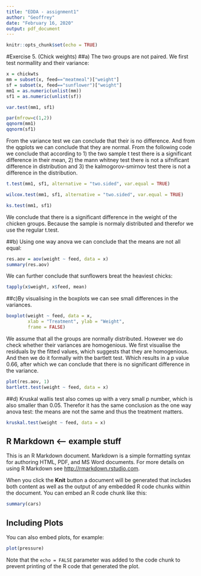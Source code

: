 ```yaml
---
title: "EDDA - assignment1"
author: "Geoffrey"
date: "February 16, 2020"
output: pdf_document
---
```


```r
knitr::opts_chunk$set(echo = TRUE)
```


#Exercise 5. (Chick weights)
##a) The two groups are not paired. We first test normallity and their variance:
```r
x = chickwts
mm = subset(x, feed=="meatmeal")["weight"]
sf = subset(x, feed=="sunflower")["weight"]
mm1 = as.numeric(unlist(mm))
sf1 = as.numeric(unlist(sf))

var.test(mm1, sf1)

par(mfrow=c(1,2))
qqnorm(mm1)
qqnorm(sf1)
```

From the variance test we can conclude that their is no difference. And from the qqplots we can conclude that they are normal.
From the following code we conclude that according to 1) the two sample t test there is a significant difference in their mean, 2) the mann whitney test there is not a sifnificant difference in distribution and 3) the kalmogorov-smirnov test there is not a difference in the distribution.
```r
t.test(mm1, sf1, alternative = "two.sided", var.equal = TRUE)

wilcox.test(mm1, sf1, alternative = "two.sided", var.equal = TRUE)

ks.test(mm1, sf1)
``` 

We conclude that there is a significant difference in the weight of the chicken groups. Because the sample is normaly distributed and therefor we use the regular t.test.

##b) Using one way anova we can conclude that the means are not all equal:
```r
res.aov = aov(weight ~ feed, data = x)
summary(res.aov)

```

We can further conclude that sunflowers breat the heaviest chicks:
```r
tapply(x$weight, x$feed, mean)

```

##c)By visualising in the boxplots we can see small differences in the variances.
```r
boxplot(weight ~ feed, data = x,
        xlab = "Treatment", ylab = "Weight",
        frame = FALSE)
```

We assume that all the groups are normally distributed. However we do check whether their variances are homogenious. We first visualise the residuals by the fitted values, which suggests that they are homogenious. And then we do it formally with the bartlett test. Which results in a p value 0.66, after which we can conclude that there is no significant difference in the variance.

```r
plot(res.aov, 1)
bartlett.test(weight ~ feed, data = x)
```

##d) Kruskal wallis test also comes up with a very small p number, which is also smaller than 0.05. Therefor it has the same conclusion as the one way anova test: the means are not the same and thus the treatment matters. 
```r
kruskal.test(weight ~ feed, data = x)

```




<!-- example stuff -->
## R Markdown <--- example stuff

This is an R Markdown document. Markdown is a simple formatting syntax for authoring HTML, PDF, and MS Word documents. For more details on using R Markdown see <http://rmarkdown.rstudio.com>.

When you click the **Knit** button a document will be generated that includes both content as well as the output of any embedded R code chunks within the document. You can embed an R code chunk like this:

```r
summary(cars)
```

## Including Plots

You can also embed plots, for example:

```r
plot(pressure)
```

Note that the `echo = FALSE` parameter was added to the code chunk to prevent printing of the R code that generated the plot.
